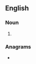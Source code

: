 ==English==

===Noun===
{{head|en|noun plural form}}

# {{plural of|TCR|lang=en}}

===Anagrams===
* {{anagrams|en|a=crst|CRTs|CTRs|RCTs|RTCs|ctrs}}